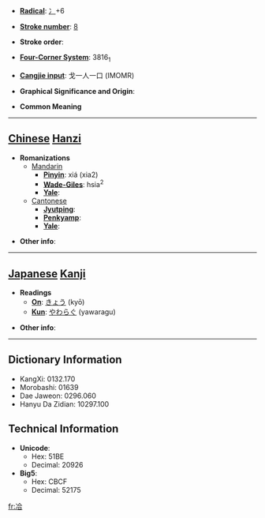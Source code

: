* '''[[Wiktionary:Chinese radical index| Radical]]''': [[Wiktionary:Chinese radical index 冫|冫]]+6

* '''[[Wiktionary:Chinese total strokes index|Stroke number]]''': [[Wiktionary:Chinese total strokes index 8|8]]

* '''Stroke order''': 

* '''[[Wiktionary:Chinese four corner index|Four-Corner System]]''': 3816<sub>1</sub>

* '''[[Wiktionary:Chinese Cangjie index|Cangjie input]]''': 戈一人一口 (IMOMR)

* '''Graphical Significance and Origin''': 

* '''Common Meaning'''

----

== [[Chinese]] [[Hanzi]] ==

* '''Romanizations'''
** [[Mandarin]]
*** '''[[Pinyin]]''': xiá (xia2)
*** '''[[Wade-Giles]]''': hsia<sup>2</sup>
*** '''[[Yale]]''': 
**[[Cantonese]]
***'''[[Jyutping]]''':
***'''[[Penkyamp]]''': 
***'''[[Yale]]''': 

* '''Other info''': 

----

== [[Japanese]] [[Kanji]] ==

* '''Readings'''
** '''[[On]]''': [[きょう]] (kyō)
** '''[[Kun]]''': [[やわらぐ]] (yawaragu)

* '''Other info''':  

----

== Dictionary Information ==

* KangXi: 0132.170
* Morobashi: 01639
* Dae Jaweon: 0296.060
* Hanyu Da Zidian: 10297.100

== Technical Information ==

* '''Unicode''':
** Hex: 51BE
** Decimal: 20926
* '''Big5''':
** Hex: CBCF
** Decimal: 52175

[[fr:冾]]